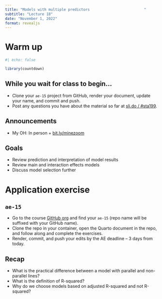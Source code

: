 ```yaml
---
title: "Models with multiple predictors							"
subtitle: "Lecture 18"
date: "November 1, 2022"
format: revealjs
---
```


# Warm up

```r
#| echo: false

library(countdown)
```

## While you wait for class to begin...

-   Clone your `ae-15` project from GitHub, render your document, update your name, and commit and push.
-   Post any questions you have about the material so far at [sli.do / #sta199](https://app.sli.do/event/oKXbMbrd8RMEDfLPgEetpn).

## Announcements

-   My OH: In person + [bit.ly/minezoom](http://bit.ly/minezoom)

## Goals

-   Review prediction and interpretation of model results
-   Review main and interaction effects models
-   Discuss model selection further

# Application exercise

## `ae-15`

::: appex
::: nonincremental
-   Go to the course [GitHub org](https://github.com/sta199-f22-1) and find your `ae-15` (repo name will be suffixed with your GitHub name).
-   Clone the repo in your container, open the Quarto document in the repo, and follow along and complete the exercises.
-   Render, commit, and push your edits by the AE deadline -- 3 days from today.
:::
:::

## Recap

::: incremental
-   What is the practical difference between a model with parallel and non-parallel lines?
-   What is the definition of R-squared?
-   Why do we choose models based on adjusted R-squared and not R-squared?
:::
